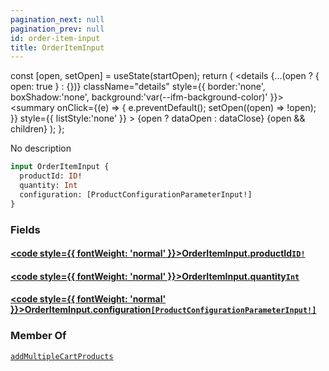 ```yaml
---
pagination_next: null
pagination_prev: null
id: order-item-input
title: OrderItemInput
---
```









  const [open, setOpen] = useState(startOpen);
  return (
    <details {...(open ? { open: true } : {})} className="details" style={{ border:'none', boxShadow:'none', background:'var(--ifm-background-color)' }}>
      <summary
        onClick={(e) => {
          e.preventDefault();
          setOpen((open) => !open);
        }}
        style={{ listStyle:'none' }}
      >
      {open ? dataOpen : dataClose}
      </summary>
      {open && children}
    </details>
  );
};








No description


```graphql
input OrderItemInput {
  productId: ID!
  quantity: Int
  configuration: [ProductConfigurationParameterInput!]
}
```




### Fields

#### [<code style={{ fontWeight: 'normal' }}>OrderItemInput.<b>productId</b></code>](#)<Bullet />[`ID!`](/types/scalars/id.mdx) <Badge class="badge badge--secondary" text="non-null"/> <Badge class="badge badge--secondary" text="scalar"/> 



#### [<code style={{ fontWeight: 'normal' }}>OrderItemInput.<b>quantity</b></code>](#)<Bullet />[`Int`](/types/scalars/int.mdx) <Badge class="badge badge--secondary" text="scalar"/> 



#### [<code style={{ fontWeight: 'normal' }}>OrderItemInput.<b>configuration</b></code>](#)<Bullet />[`[ProductConfigurationParameterInput!]`](/types/inputs/product-configuration-parameter-input.mdx) <Badge class="badge badge--secondary" text="list"/> <Badge class="badge badge--secondary" text="input"/> 







### Member Of

[`addMultipleCartProducts`](/operations/mutations/add-multiple-cart-products.mdx)  <Badge class="badge badge--secondary" text="mutation"/>


